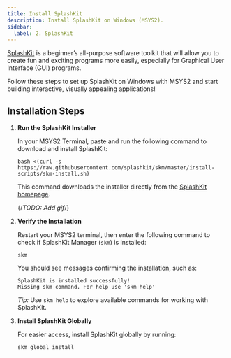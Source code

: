 ```yaml
---
title: Install SplashKit
description: Install SplashKit on Windows (MSYS2).
sidebar:
  label: 2. SplashKit
---
```



[SplashKit](https://splashkit.io) is a beginner’s all-purpose software toolkit that will allow you to create fun and exciting programs more easily, especially for Graphical User Interface (GUI) programs.

Follow these steps to set up SplashKit on Windows with MSYS2 and start building interactive, visually appealing applications!

## Installation Steps

<Steps>

1. **Run the SplashKit Installer**

   In your MSYS2 Terminal, paste and run the following command to download and install SplashKit:

    ```shell
    bash <(curl -s https://raw.githubusercontent.com/splashkit/skm/master/install-scripts/skm-install.sh)
    ```

    This command downloads the installer directly from the [SplashKit homepage](https://splashkit.io).

    {/*TODO: Add gif*/}

2. **Verify the Installation**

   Restart your MSYS2 terminal, then enter the following command to check if SplashKit Manager (`skm`) is installed:

    ```shell
    skm
    ```

    You should see messages confirming the installation, such as:

    ```shell
    SplashKit is installed successfully!
    Missing skm command. For help use 'skm help'
    ```

    *Tip:* Use `skm help` to explore available commands for working with SplashKit.

3. **Install SplashKit Globally**

   For easier access, install SplashKit globally by running:

    ```shell
    skm global install
    ```

</Steps>
